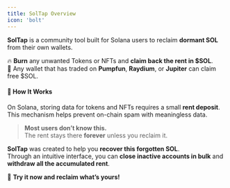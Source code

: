 ```yaml
---
title: SolTap Overview
icon: 'bolt'
---
```


**SolTap** is a community tool built for Solana users to reclaim **dormant SOL** from their own wallets.

🔥 **Burn** any unwanted Tokens or NFTs and **claim back the rent in $SOL**.  
💸 Any wallet that has traded on **Pumpfun**, **Raydium**, or **Jupiter** can claim free $SOL.

#### 🧠 How It Works

On Solana, storing data for tokens and NFTs requires a small **rent deposit**.  
This mechanism helps prevent on-chain spam with meaningless data.

> **Most users don’t know this.**  
> The rent stays there **forever** unless you reclaim it.

**SolTap** was created to help you **recover this forgotten SOL**.  
Through an intuitive interface, you can **close inactive accounts in bulk** and **withdraw all the accumulated rent**.

🚀 **Try it now and reclaim what’s yours!**
